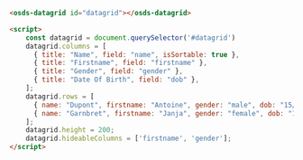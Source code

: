```html
<osds-datagrid id="datagrid"></osds-datagrid>

<script>
    const datagrid = document.querySelector('#datagrid')
    datagrid.columns = [
      { title: "Name", field: "name", isSortable: true },
      { title: "Firstname", field: "firstname" },
      { title: "Gender", field: "gender" },
      { title: "Date Of Birth", field: "dob" },
    ];
    datagrid.rows = [
      { name: "Dupont", firstname: "Antoine", gender: "male", dob: "15/11/1996" },
      { name: "Garnbret", firstname: "Janja", gender: "female", dob: "12/03/1999" },
    ];
    datagrid.height = 200;
    datagrid.hideableColumns = ['firstname', 'gender'];
</script>
```
